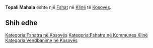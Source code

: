 {{Fshat në Kosovës
 | Emri                = Topali Mahala
| srp_N_name = Topali Mahala
| srp_N_FULL_NAME_RO = Topali Mahala
| srp_N_FULL_NAME_ND_RO = Topali Mahala
| srp_N_SORT_NAME_RG = TOPALIMAHALA
| srp_N_FULL_NAME_RG = Topali Mahala
| srp_N_FULL_NAME_ND_RG = Topali Mahala

 | Emri (Rasa dhanore) = 
 | Figura              = 
 | Shteti              = Kosovo
 | Komuna              = Klinë
 | Kodi postar         = 
 | Sipërfaqja          = 

 | Popullsia           = 

 | Regj. i popullsisë  = 
 | Dend. e popullsisë  = 
 | Faqja zyrtare       = 
 <!--- Koordinatat ----> 
 | Gjerësia            = 42.264444
 | Gjatësia            = 21.194722
 | Lartësia            = 
}}
'''Topali Mahala''' është një [[Fshat]] në [[Klinë]] të [[Kosovës]].

<!-- == Gjeografia == -->
<!-- == Historia == -->
<!-- == Demografia == -->
== Shih edhe ==
{{Komuna Klinë}}
{{Kosovo-Administrata-Cung}}

[[Kategoria:Fshatra në Kosovës]]
[[Kategoria:Fshatra në Kommunes Klinë]]
[[Kategoria:Vendbanime në Kosovës]]